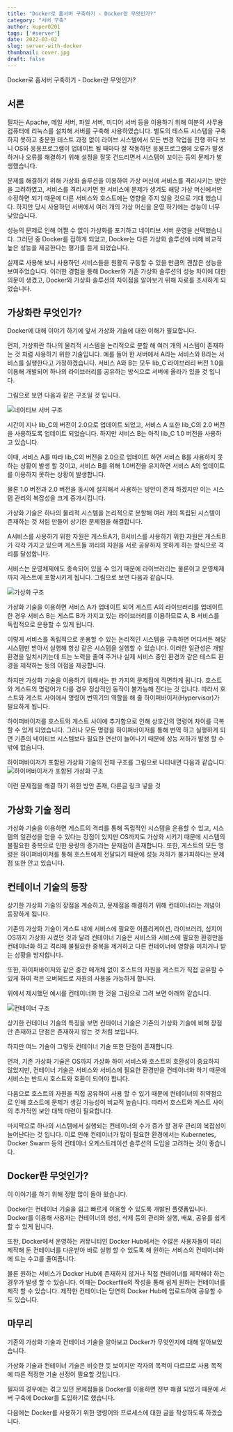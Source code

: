 ```yaml
---
title: "Docker로 홈서버 구축하기 - Docker란 무엇인가?"
category: "서버 구축"
author: kuper0201
tags: ['#server']
date: 2022-03-02
slug: server-with-docker
thumbnail: cover.jpg
draft: false
---
```


Docker로 홈서버 구축하기 - Docker란 무엇인가?

## 서론

필자는 Apache, 메일 서버, 파일 서버, 미디어 서버 등을 이용하기 위해 여분의 사무용 컴퓨터에 리눅스를 설치해 서버를 구축해 사용하였습니다. 별도의 테스트 시스템을 구축하지 못하고 충분한 테스트 과정 없이 라이브 시스템에서 모든 변경 작업을 진행 하다 보니 OS와 응용프로그램이 업데이트 될 때마다 잘 작동하던 응용프로그램에 오류가 발생하거나 오류를 해결하기 위해 설정을 잘못 건드리면서 시스템이 꼬이는 등의 문제가 발생했습니다.

문제를 해결하기 위해 가상화 솔루션을 이용하여 가상 머신에 서비스를 격리시키는 방안을 고려하였고, 서비스를 격리시키면 한 서비스에 문제가 생겨도 해당 가상 머신에서만 수정하면 되기 때문에 다른 서비스와 호스트에는 영향을 주지 않을 것으로 기대 했습니다. 하지만 당시 사용하던 서버에서 여러 개의 가상 머신을 운영 하기에는 성능이 너무 낮았습니다.

성능의 문제로 인해 어쩔 수 없이 가상화를 포기하고 네이티브 서버 운영을 선택했습니다. 그러던 중 Docker를 접하게 되었고, Docker는 다른 가상화 솔루션에 비해 비교적 높은 성능을 제공한다는 평가를 듣게 되었습니다.

실제로 사용해 보니 사용하던 서비스들을 원활히 구동할 수 있을 만큼의 괜찮은 성능을 보여주었습니다.
이러한 경험을 통해 Docker와 기존 가상화 솔루션의 성능 차이에 대한 의문이 생겼고, Docker와 가상화 솔루션의 차이점을 알아보기 위해 자료를 조사하게 되었습니다.

## 가상화란 무엇인가?

Docker에 대해 이야기 하기에 앞서 가상화 기술에 대한 이해가 필요합니다.

먼저, 가상화란 하나의 물리적 시스템을 논리적으로 분할 해 여러 개의 시스템이 존재하는 것 처럼 사용하기 위한 기술입니다.
예를 들어 한 서버에서 A라는 서비스와 B라는 서비스를 실행한다고 가정하겠습니다.
서비스 A와 B는 모두 lib_C 라이브러리 버전 1.0을 이용해 개발되어 하나의 라이브러리를 공유하는 방식으로 서버에 올라가 있을 것 입니다.

그림으로 보면 다음과 같은 구조일 것 입니다.

![네이티브 서버 구조](./images/NativeArchitect.jpg)

시간이 지나 lib_C의 버전이 2.0으로 업데이트 되었고, 서비스 A 또한 lib_C의 2.0 버전을 사용하도록 업데이트 되었습니다.
하지만 서비스 B는 아직 lib_C 1.0 버전을 사용하고 있습니다.

이때, 서비스 A를 따라 lib_C의 버전을 2.0으로 업데이트 하면 서비스 B를 사용하지 못 하는 상황이 발생 할 것이고,
서비스 B를 위해 1.0버전을 유지하면 서비스 A의 업데이트를 이용하지 못하는 상황이 발생합니다.

물론 1.0 버전과 2.0 버전을 동시에 설치해서 사용하는 방안이 존재 하겠지만 이는 시스템 관리의 복잡성을 크게 증가시킵니다.

가상화 기술은 하나의 물리적 시스템을 논리적으로 분할해 여러 개의 독립된 시스템이 존재하는 것 처럼 만들어 상기한 문제점을 해결합니다.

A서비스를 사용하기 위한 자원은 게스트A가, B서비스를 사용하기 위한 자원은 게스트B가 각각 가지고 있으며 게스트들 끼리의 자원을 서로 공유하지 못하게 하는 방식으로 격리를 달성합니다.

서비스는 운영체제에도 종속되어 있을 수 있기 때문에 라이브러리는 물론이고 운영체제까지 게스트에 포함시키게 됩니다.
그림으로 보면 다음과 같습니다.

![가상화 구조](./images/Virtualization.jpg)

가상화 기술을 이용하면 서비스 A가 업데이트 되어 게스트 A의 라이브러리를 업데이트 한 경우 서비스 B는 게스트 B가 가지고 있는 라이브러리를 이용하므로 A, B 서비스를 독립적으로 운용할 수 있게 됩니다.

이렇게 서비스를 독립적으로 운용할 수 있는 논리적인 시스템을 구축하면 어디서든 해당 시스템만 받아서 실행해 항상 같은 시스템을 실행할 수 있습니다. 이러한 일관성은 개발 환경을 일치시키는데 드는 노력을 줄여 주거나 실제 서비스 중인 환경과 같은 테스트 환경을 제작하는 등의 이점을 제공합니다.

하지만 가상화 기술을 이용하기 위해서는 한 가지의 문제점에 직면하게 됩니다.
호스트와 게스트의 명령어가 다를 경우 정상적인 동작이 불가능해 진다는 것 입니다.
따라서 호스트와 게스트 사이에서 명령어 번역기의 역할을 해 줄 하이퍼바이저(Hypervisor)가 필요하게 됩니다.

하이퍼바이저를 호스트와 게스트 사이에 추가함으로 인해 상호간의 명령어 차이를 극복할 수 있게 되었습니다.
그러나 모든 명령을 하이퍼바이저를 통해 번역 하고 실행하게 되면 기존의 네이티브 시스템보다 필요한 연산이 늘어나기 때문에 성능 저하가 발생 할 수 밖에 없습니다.

하이퍼바이저가 포함된 가상화 기술의 전체 구조를 그림으로 나타내면 다음과 같습니다.
![하이퍼바이저가 포함된 가상화 구조](./images/hypervisor.jpg)

이런 문제점을 해결 하기 위한 방안 존재, 다른글 링크 넣을 것

## 가상화 기술 정리

가상화 기술을 이용하면 게스트의 격리를 통해 독립적인 시스템을 운용할 수 있고, 시스템의 일관성을 얻을 수 있다는 장점이 있지만 OS까지도 가상화 시키기 때문에 시스템의 불필요한 중복으로 인한 용량의 증가라는 문제점이 존재합니다.
또한, 게스트의 모든 명령은 하이퍼바이저를 통해 호스트에게 전달되기 때문에 성능 저하가 불가피하다는 문제점 또한 안고 있습니다.

## 컨테이너 기술의 등장

상기한 가상화 기술의 장점을 계승하고, 문제점을 해결하기 위해 컨테이너라는 개념이 등장하게 됩니다.

기존의 가상화 기술이 게스트 내에 서비스에 필요한 어플리케이션, 라이브러리, 심지어 OS까지 가상화 시켰던 것과 달리 컨테이너 기술은 서비스와 서비스에 필요한 환경만을 컨테이너화 하고 격리해 불필요한 중복을 제거하고 다른 컨테이너에 영향을 미치거나 받는 상황을 방지합니다.

또한, 하이퍼바이저와 같은 중간 매개체 없이 호스트의 자원을 게스트가 직접 공유할 수 있게 하여 적은 오버헤드로 자원의 사용을 가능하게 합니다.

위에서 제시했던 예시를 컨테이너화 한 것을 그림으로 그려 보면 아래와 같습니다.

![컨테이너 구조](./images/Difference.jpg)

상기한 컨테이너 기술의 특징을 보면 컨테이너 기술은 기존의 가상화 기술에 비해 장점만 존재하고 단점은 존재하지 않는 것 처럼 보입니다.

하지만 여느 기술이 그렇듯 컨테이너 기술 또한 단점이 존재합니다.

먼저, 기존 가상화 기술은 OS까지 가상화 하여 서비스와 호스트의 호환성이 중요하지 않았지만, 컨테이너 기술은 서비스와 서비스에 필요한 환경만을 컨테이너화 하기 때문에 서비스는 반드시 호스트와 호환이 되어야 합니다.

다음으로 호스트의 자원을 직접 공유하여 사용 할 수 있기 때문에 컨테이너의 취약점으로 인해 호스트에 문제가 생길 가능성이 비교적 높습니다. 따라서 호스트와 게스트 사이의 추가적인 보안 대책 마련이 필요합니다.

마지막으로 하나의 시스템에서 실행되는 컨테이너의 수가 증가 할 경우 관리의 복잡성이 늘어난다는 것 입니다.
이로 인해 컨테이너가 많이 필요한 환경에서는 Kubernetes, Docker Swarm 등의 컨테이너 오케스트레이션 솔루션의 도입을 고려하는 것이 좋습니다.

## Docker란 무엇인가?

이 이야기를 하기 위해 정말 많이 돌아 왔습니다.

Docker는 컨테이너 기술을 쉽고 빠르게 이용할 수 있도록 개발된 플랫폼입니다.
Docker를 이용해 사용자는 컨테이너의 생성, 삭제 등의 관리와 실행, 배포, 공유를 쉽게 할 수 있게 됩니다.

또한, Docker에서 운영하는 커뮤니티인 Docker Hub에서는 수많은 사용자들이 미리 제작해 둔 컨테이너를 다운받아 바로 실행 할 수 있도록 해 원하는 서비스의 컨테이너화에 드는 수고를 줄여줍니다.

물론 원하는 서비스가 Docker Hub에 존재하지 않거나 직접 컨테이너를 제작해야 하는 경우가 발생 할 수 있습니다.
이때는 Dockerfile의 작성을 통해 쉽게 원하는 컨테이너를 제작 할 수 있습니다.
제작한 컨테이너는 당연히 Docker Hub에 업로드하여 공유할 수도 있습니다.

## 마무리

기존의 가상화 기술과 컨테이너 기술을 알아보고 Docker가 무엇인지에 대해 알아보았습니다.

가상화 기술과 컨테이너 기술은 비슷한 듯 보이지만 각자의 목적이 다르므로 사용 목적에 따른 적정한 기술 선정이 필요할 것입니다.

필자의 경우에는 겪고 있던 문제점들을 Docker를 이용하면 전부 해결 되었기 때문에 서버 구축에 Docker를 도입하기로 했습니다.

다음에는 Docker를 사용하기 위한 명령어와 프로세스에 대한 글을 작성하도록 하겠습니다.